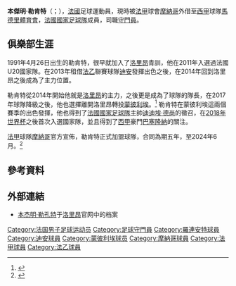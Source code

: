 {{Expand language|1=en|time=2021-03-17T01:45:14+00:00}}
{{NoteTA
|G1=足球
|G2=UEFA
|G3=法甲
|G4=laliga
|1=zh-hans:勒孔特;zh-hk:利甘迪;zh-tw:勒肯特;
}}
{{Infobox football biography
| name = 本傑明·勒肯特<br>''Benjamin Lecomte''
| image = FC Lorient - May 24th 2013 training - Benjamin Lecomte 1.JPG
| image_size = 200
| caption =
| fullname = Benjamin Lecomte
| birth_date = {{birth date and age|1991|4|26|df=y}}
| birth_place = {{FRA}}[[巴黎|巴黎]]
| height = 1.86 m
| position = [[守門員|守門員]]
| currentclub = [[马德里竞技俱乐部|馬德里體育會]] ([[摩納哥體育會足球會|摩納哥]]外借)
| clubnumber = 1
| youthyears1 = 1997–2005
| youthclubs1 = 阿尔克伊市政
| youthyears2 = 2005–2006
| youthclubs2 = 安东尼体育
| youthyears3 = 2006–2010
| youthclubs3 = [[尼奧爾岩羚羊足球俱樂部|尼奧爾]]
| years1 = 2010–2012
| clubs1 = [[洛里昂足球俱樂部|洛里昂B隊]]
| caps1 = 22
| goals1 = 0
| years2 = 2010–2017
| clubs2 = [[洛里昂足球俱樂部|洛里昂]]
| caps2 = 119
| goals2 = 0
| years3 = 2013–2014
| clubs3 = → [[迪安FCO|迪安]]
| caps3 = 31
| goals3 = 0
| years4 = 2017–2019
| clubs4 = [[蒙彼利埃足球俱樂部|蒙彼利埃]]
| caps4 = 75
| goals4 = 0
| years5 = 2019–
| clubs5 = [[摩納哥體育會足球會|摩納哥]]
| caps5 = 56
| goals5 = 0
| years6 = 2021–
| clubs6 = → [[马德里竞技俱乐部|馬德里體育會]] (外借)
| caps6 = 0
| goals6 = 0
<!-- This is for LEAGUE GAMES ONLY. Do NOT include other games. -->| nationalyears1 = 2009
| nationalteam1 = {{le|法国19岁以下国家足球队|France national under-19 football team|法國U19}}
| nationalcaps1 = 4
| nationalgoals1 = 0
| nationalyears2 = 2011
| nationalteam2 = {{le|法国20岁以下国家足球队|France national under-20 football team|法國U20}}
| nationalcaps2 = 2
| nationalgoals2 = 0
| club-update = 2021年8月19日
| nationalteam-update = 
}}

'''本傑明·勒肯特'''（{{lang-fr|Benjamin Lecomte}}；{{Bd|1991年|4月26日||}}），[[法國|法國]]足球運動員，現時被[[法甲|法甲]]球會[[摩納哥體育會足球會|摩納哥]]外借至[[西甲|西甲]]球隊[[马德里竞技俱乐部|馬德里體育會]]，[[法國國家足球隊|法國國家足球隊]]成員，司職[[守門員|守門員]]。

==俱樂部生涯==
1991年4月26日出生的勒肯特，很早就加入了[[洛里昂足球俱樂部|洛里昂]]青訓，他在2011年入選過法國U20國家隊。在2013年租借[[法乙|法乙]]聯賽球隊[[迪安FCO|迪安]]發揮出色之後，在2014年回到洛里昂之後成為了主力位置。

勒肯特從2014年開始他就是[[洛里昂足球俱樂部|洛里昂]]的主力，之後更是成為了球隊的隊長，在2017年球隊降級之後，他也選擇離開洛里昂轉投[[蒙彼利埃足球俱樂部|蒙彼利埃]]。<ref>{{cite news|url=https://www.lequipe.fr/Football/Actualites/Benjamin-lecomte-signe-a-montpellier-officiel/814402|title=Benjamin Lecomte signe à Montpellier (officiel)|publisher=lequipe.fr|date=29 June 2017|accessdate=3 September 2018|archive-date=2017-08-02|archive-url=https://web.archive.org/web/20170802101603/https://www.lequipe.fr/Football/Actualites/Benjamin-lecomte-signe-a-montpellier-officiel/814402|dead-url=no}}</ref>
勒肯特在蒙彼利埃這兩個賽季的出色發揮，他也得到了[[法國國家足球隊|法國國家足球隊]]主帥[[迪迪埃·德尚|迪迪埃·德尚]]的徵召，在[[2018年世界杯|2018年世界杯]]之後首次入選國家隊，並且得到了[[西甲|西甲]]豪門[[巴塞隆納足球俱樂部|巴塞隆納]]的關注。

[[法甲|法甲]]球隊[[摩納哥足球俱樂部|摩納哥]]官方宣佈，勒肯特正式加盟球隊，合同為期五年，至2024年6月。<ref>{{cite news|url=https://www.asmonaco.com/benjamin-lecomte-a-las-monaco/|title=Benjamin Lecomte à l’AS Monaco|publisher=asmonaco.com|date=15 July 2019|accessdate=15 July 2019|archive-date=2021-01-19|archive-url=https://web.archive.org/web/20210119211012/https://www.asmonaco.com/benjamin-lecomte-a-las-monaco/|dead-url=no}}</ref>

==參考資料==
{{reflist}}

==外部連結==
{{commons category}}
* [https://web.archive.org/web/20101115101250/http://www.fclweb.fr/groupe-pro/2010-2011/joueur/benjamin-lecomte 本杰明·勒孔特]于[[洛里昂足球俱乐部|洛里昂]]官网中的档案

<!--{{摩納哥球員名單}}-->
{{馬德里體育會球員名單}}

{{DEFAULTSORT:Lecomte, Benjamin}}
[[Category:法国男子足球运动员|Category:法国男子足球运动员]]
[[Category:足球守門員|Category:足球守門員]]
[[Category:羅連安特球員|Category:羅連安特球員]]
[[Category:迪安球員|Category:迪安球員]]
[[Category:蒙彼利埃球员|Category:蒙彼利埃球员]]
[[Category:摩納哥球員|Category:摩納哥球員]]
[[Category:法甲球員|Category:法甲球員]]
[[Category:法乙球員|Category:法乙球員]]